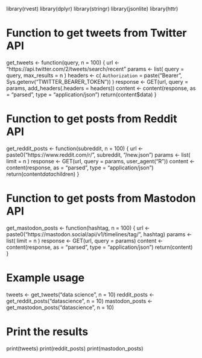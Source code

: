 library(rvest)
library(dplyr)
library(stringr)
library(jsonlite)
library(httr)


# Function to get tweets from Twitter API
get_tweets <- function(query, n = 100) {
  url <- "https://api.twitter.com/2/tweets/search/recent"
  params <- list(
    query = query,
    max_results = n
  )
  headers <- c(
    `Authorization` = paste("Bearer", Sys.getenv("TWITTER_BEARER_TOKEN"))
  )
  response <- GET(url, query = params, add_headers(.headers = headers))
  content <- content(response, as = "parsed", type = "application/json")
  return(content$data)
}

# Function to get posts from Reddit API
get_reddit_posts <- function(subreddit, n = 100) {
  url <- paste0("https://www.reddit.com/r/", subreddit, "/new.json")
  params <- list(
    limit = n
  )
  response <- GET(url, query = params, user_agent("R"))
  content <- content(response, as = "parsed", type = "application/json")
  return(content$data$children)
}

# Function to get posts from Mastodon API
get_mastodon_posts <- function(hashtag, n = 100) {
  url <- paste0("https://mastodon.social/api/v1/timelines/tag/", hashtag)
  params <- list(
    limit = n
  )
  response <- GET(url, query = params)
  content <- content(response, as = "parsed", type = "application/json")
  return(content)
}

# Example usage
tweets <- get_tweets("data science", n = 10)
reddit_posts <- get_reddit_posts("datascience", n = 10)
mastodon_posts <- get_mastodon_posts("datascience", n = 10)

# Print the results
print(tweets)
print(reddit_posts)
print(mastodon_posts)